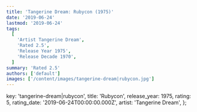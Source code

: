 ```yaml
---
title: 'Tangerine Dream: Rubycon (1975)'
date: '2019-06-24'
lastmod: '2019-06-24'
tags:
  [
    'Artist Tangerine Dream',
    'Rated 2.5',
    'Release Year 1975',
    'Release Decade 1970',
  ]
summary: 'Rated 2.5'
authors: ['default']
images: ['/content/images/tangerine-dream|rubycon.jpg']
---
```


  key: 'tangerine-dream|rubycon',
  title: 'Rubycon',
  release_year: 1975,
  rating: 5,
  rating_date: '2019-06-24T00:00:00.000Z',
  artist: 'Tangerine Dream',
};

<MusicRating data={data} />
